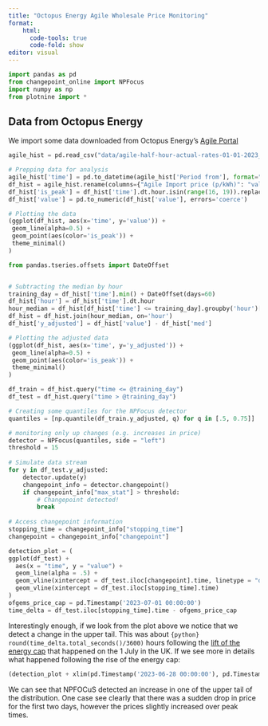 ```yaml
---
title: "Octopus Energy Agile Wholesale Price Monitoring"
format:
    html:
      code-tools: true
      code-fold: show
editor: visual
---
```


```python
import pandas as pd
from changepoint_online import NPFocus
import numpy as np
from plotnine import *
```

## Data from Octopus Energy

We import some data downloaded from Octopus Energy's [Agile Portal](https://agile.octopushome.net/historical-data)

```python
agile_hist = pd.read_csv("data/agile-half-hour-actual-rates-01-01-2023_28-02-2024.csv")

# Prepping data for analysis
agile_hist['time'] = pd.to_datetime(agile_hist['Period from'], format="%d/%m/%Y %H:%M")
df_hist = agile_hist.rename(columns={"Agile Import price (p/kWh)": "value"})
df_hist['is_peak'] = df_hist['time'].dt.hour.isin(range(16, 19)).replace({True: 'yes', False: 'no'}).astype('category')
df_hist['value'] = pd.to_numeric(df_hist['value'], errors='coerce')
```

```python
# Plotting the data
(ggplot(df_hist, aes(x='time', y='value')) +
 geom_line(alpha=0.5) +
 geom_point(aes(color='is_peak')) +
 theme_minimal()
)
```

```python
from pandas.tseries.offsets import DateOffset


# Subtracting the median by hour
training_day = df_hist['time'].min() + DateOffset(days=60)
df_hist['hour'] = df_hist['time'].dt.hour
hour_median = df_hist[df_hist['time'] <= training_day].groupby('hour')['value'].median().rename('med')
df_hist = df_hist.join(hour_median, on='hour')
df_hist['y_adjusted'] = df_hist['value'] - df_hist['med']
```

```python
# Plotting the adjusted data
(ggplot(df_hist, aes(x='time', y='y_adjusted')) +
 geom_line(alpha=0.5) +
 geom_point(aes(color='is_peak')) +
 theme_minimal()
)
```

```python

df_train = df_hist.query("time <= @training_day")
df_test = df_hist.query("time > @training_day")

# Creating some quantiles for the NPFocus detector
quantiles = [np.quantile(df_train.y_adjusted, q) for q in [.5, 0.75]]

# monitoring only up changes (e.g. increases in price)
detector = NPFocus(quantiles, side = "left")
threshold = 15
 
# Simulate data stream
for y in df_test.y_adjusted:
    detector.update(y)
    changepoint_info = detector.changepoint()
    if changepoint_info["max_stat"] > threshold:
        # Changepoint detected!
        break
 
# Access changepoint information
stopping_time = changepoint_info["stopping_time"]
changepoint = changepoint_info["changepoint"]
```



```python
detection_plot = (
ggplot(df_test) +
  aes(x = "time", y = "value") +
  geom_line(alpha = .5) +
  geom_vline(xintercept = df_test.iloc[changepoint].time, linetype = "dotted") +
  geom_vline(xintercept = df_test.iloc[stopping_time].time)
)
ofgems_price_cap = pd.Timestamp('2023-07-01 00:00:00')
time_delta = df_test.iloc[stopping_time].time - ofgems_price_cap
```

Interestingly enough, if we look from the plot above we notice that we detect a change in the upper tail. This was about `{python} round(time_delta.total_seconds()/3600)` hours following the [lift of the energy cap](https://www.theguardian.com/business/2023/may/25/britain-energy-price-cap-cut-ofgem-electricity-gas-bills-how-changes-affect-you) that happened on the 1 July in the UK.
If we see more in details what happened following the rise of the energy cap:
```python
(detection_plot + xlim(pd.Timestamp('2023-06-28 00:00:00'), pd.Timestamp('2023-07-07')))
```
We can see that NPFOCuS detected an increase in one of the upper tail of the distribution. One case see clearly that there was a sudden drop in price for the first two days, however the prices slightly increased over peak times. 
